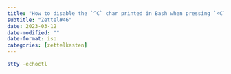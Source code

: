 ```yaml
---
title: "How to disable the `^C` char printed in Bash when pressing `<CTRL-C>`"
subtitle: "Zettel#46"
date: 2023-03-12
date-modified: ""
date-format: iso
categories: [zettelkasten]
---
```

```bash
stty -echoctl
```
